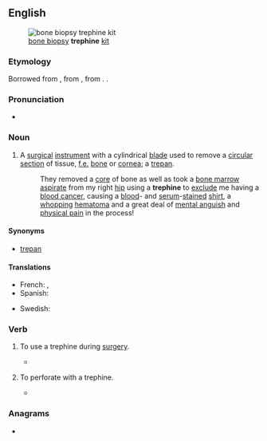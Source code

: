 ==English==
{{wikipedia}}
[[File:Rochester_Bome_Biopsy_Trephine_Kit.jpg|thumb|right|[[bone biopsy]] '''trephine''' [[kit]]]]

===Etymology===
Borrowed from {{bor|en|fr|tréphine}}, from {{der|en|la|trepanum}}, from {{der|en|grc|τρύπανον||auger, borer}}. {{doublet|en|trepan}}.

===Pronunciation===
* {{IPA|en|/tɹɪˈfaɪn/}}

===Noun===
{{en-noun}}

# {{lb|en|medicine}} A [[surgical]] [[instrument]] with a cylindrical [[blade]] used to remove a [[circular]] [[section]] of tissue, [[f.e.]] [[bone]] or [[cornea]]; a [[trepan]].
#: They removed a [[core]] of bone as well as took a [[bone marrow]] [[aspirate]] from my right [[hip]] using a '''trephine''' to [[exclude]] me having a [[blood cancer]], causing a [[blood]]- and [[serum]]-[[stained]] [[shirt]], a [[whopping]] [[hematoma]] and a great deal of [[mental anguish]] and [[physical pain]] in the process!

====Synonyms====
* [[trepan]] {{qualifier|obsolete}}

====Translations====
{{trans-top|surgical instrument to remove a circular section from the skull}}
* French: {{t+|fr|trépan|m}}, {{t+|fr|tréphine}}
* Spanish: {{t+|es|trépano|m}}
{{trans-mid}}
* Swedish: {{t+|sv|trepan|c}}
{{trans-bottom}}

===Verb===
{{en-verb}}

# {{lb|en|intransitive}} To use a trephine during [[surgery]].
#* {{quote-text|en|year=1897|author={{w|Bram Stoker}}|title={{w|Dracula}}|chapter=21|passage="We shall wait," said Van Helsing, "just long enough to fix the best spot for '''trephining''', so that we may most quickly and perfectly remove the blood clot, for it is evident that the haemorrhage is increasing."}}
# {{lb|en|transitive}} To perforate with a trephine.
#* {{quote-journal|en|date=August 16, 1901|url=https://www.biodiversitylibrary.org/bibliography/69252|journal=The Agricultural Journal and Mining Record|volume=4|issue=12|page=382|title=Veterinary Departmental Report for May, 1901|passage=The pony was cast, and '''trephined''', a middle-sized trephine (or bone saw) being used, which removed a circular piece of bone about the size of a two shilling piece, from the face immediately over the air cavity.}}

===Anagrams===
* {{anagrams|en|a=eehinprt|nephrite|prehnite|repineth|ripeneth}}